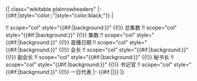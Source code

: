 <includeonly>{| class="wikitable plainrowheaders"
|- {{#if:{{{background|}}}|style="color:{{Greater color contrast ratio|{{{background}}}|black|white}};"|style="color:black;"}} |

!! scope="col" style="{{#if:{{{background|}}}|background:{{{background}}}}}" {{!}} 总集数<!--

-->!! scope="col" style="{{#if:{{{background|}}}|background:{{{background}}}}}" {{!}} 集数<!--

-->!! scope="col" style="{{#if:{{{background|}}}|background:{{{background}}}}}" {{!}} 首播日期<!--

-->!! scope="col" style="{{#if:{{{background|}}}|background:{{{background}}}}}" {{!}} 会长<!--

-->!! scope="col" style="{{#if:{{{background|}}}|background:{{{background}}}}}" {{!}} 副会长<!--

-->!! scope="col" style="{{#if:{{{background|}}}|background:{{{background}}}}}" {{!}} 秘书长<!--

-->!! scope="col" style="{{#if:{{{background|}}}|background:{{{background}}}}}" {{!}} 书记官<!--

-->!! scope="col" style="{{#if:{{{background|}}}|background:{{{background}}}}}" {{!}} 一日代表
|-
{{#if:{{{episodes|}}}|{{{episodes}}}|}}
|}</includeonly><noinclude>
{{documentation}}
</noinclude>